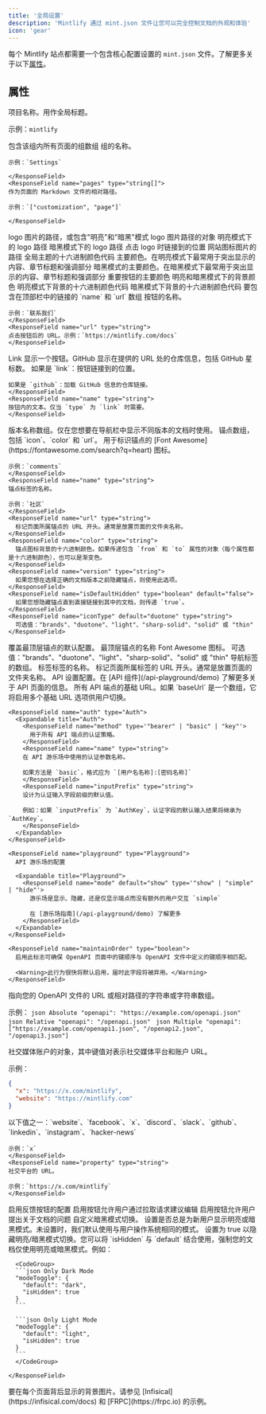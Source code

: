 ```yaml
---
title: '全局设置'
description: 'Mintlify 通过 mint.json 文件让您可以完全控制文档的外观和体验'
icon: 'gear'
---
```


每个 Mintlify 站点都需要一个包含核心配置设置的 `mint.json` 文件。了解更多关于以下[属性](#properties)。

## 属性

<ResponseField name="name" type="string" required>
项目名称。用作全局标题。

示例：`mintlify`

</ResponseField>

<ResponseField name="navigation" type="Navigation[]" required>
  包含该组内所有页面的组数组
  <Expandable title="Navigation">
    <ResponseField name="group" type="string">
    组的名称。

    示例：`Settings`

    </ResponseField>
    <ResponseField name="pages" type="string[]">
    作为页面的 Markdown 文件的相对路径。

    示例：`["customization", "page"]`

    </ResponseField>

  </Expandable>
</ResponseField>

<ResponseField name="logo" type="string or object">
  logo 图片的路径，或包含"明亮"和"暗黑"模式 logo 图片路径的对象
  <Expandable title="Logo">
    <ResponseField name="light" type="string">
      明亮模式下的 logo 路径
    </ResponseField>
    <ResponseField name="dark" type="string">
      暗黑模式下的 logo 路径
    </ResponseField>
    <ResponseField name="href" type="string" default="/">
      点击 logo 时链接到的位置
    </ResponseField>
  </Expandable>
</ResponseField>

<ResponseField name="favicon" type="string">
  网站图标图片的路径
</ResponseField>

<ResponseField name="colors" type="Colors">
  全局主题的十六进制颜色代码
  <Expandable title="Colors">
    <ResponseField name="primary" type="string" required>
      主要颜色。在明亮模式下最常用于突出显示的内容、章节标题和强调部分
    </ResponseField>
    <ResponseField name="light" type="string">
      暗黑模式的主要颜色。在暗黑模式下最常用于突出显示的内容、章节标题和强调部分
    </ResponseField>
    <ResponseField name="dark" type="string">
      重要按钮的主要颜色
    </ResponseField>
    <ResponseField name="background" type="object">
      明亮和暗黑模式下的背景颜色
      <Expandable title="Object">
        <ResponseField name="light" type="string" required>
          明亮模式下背景的十六进制颜色代码
        </ResponseField>
        <ResponseField name="dark" type="string" required>
          暗黑模式下背景的十六进制颜色代码
        </ResponseField>
      </Expandable>
    </ResponseField>
  </Expandable>
</ResponseField>

<ResponseField name="topbarLinks" type="TopbarLink[]">
  要包含在顶部栏中的链接的 `name` 和 `url` 数组
  <Expandable title="TopbarLink">
    <ResponseField name="name" type="string">
    按钮的名称。

    示例：`联系我们`
    </ResponseField>
    <ResponseField name="url" type="string">
    点击按钮后的 URL。示例：`https://mintlify.com/docs`
    </ResponseField>

  </Expandable>
</ResponseField>

<ResponseField name="topbarCtaButton" type="Call to Action">
  <Expandable title="Topbar Call to Action">
    <ResponseField name="type" type={'"link" or "github"'} default="link">
    Link 显示一个按钮。GitHub 显示在提供的 URL 处的仓库信息，包括 GitHub 星标数。
    </ResponseField>
    <ResponseField name="url" type="string">
    如果是 `link`：按钮链接到的位置。
    
    如果是 `github`：加载 GitHub 信息的仓库链接。
    </ResponseField>
    <ResponseField name="name" type="string">
    按钮内的文本。仅当 `type` 为 `link` 时需要。
    </ResponseField>

  </Expandable>
</ResponseField>

<ResponseField name="versions" type="string[]">
  版本名称数组。仅在您想要在导航栏中显示不同版本的文档时使用。
</ResponseField>

<ResponseField name="anchors" type="Anchor[]">
  锚点数组，包括 `icon`、`color` 和 `url`。
  <Expandable title="Anchor">
    <ResponseField name="icon" type="string">
    用于标识锚点的 [Font Awesome](https://fontawesome.com/search?q=heart) 图标。

    示例：`comments`
    </ResponseField>
    <ResponseField name="name" type="string">
    锚点标签的名称。

    示例：`社区`
    </ResponseField>
    <ResponseField name="url" type="string">
      标记页面所属锚点的 URL 开头。通常是放置页面的文件夹名称。
    </ResponseField>
    <ResponseField name="color" type="string">
      锚点图标背景的十六进制颜色。如果传递包含 `from` 和 `to` 属性的对象（每个属性都是十六进制颜色），也可以是渐变色。
    </ResponseField>
    <ResponseField name="version" type="string">
      如果您想在选择正确的文档版本之前隐藏锚点，则使用此选项。
    </ResponseField>
    <ResponseField name="isDefaultHidden" type="boolean" default="false">
      如果您想隐藏锚点直到直接链接到其中的文档，则传递 `true`。
    </ResponseField>
    <ResponseField name="iconType" default="duotone" type="string">
      可选值："brands"、"duotone"、"light"、"sharp-solid"、"solid" 或 "thin"
    </ResponseField>

  </Expandable>
</ResponseField>

<ResponseField name="topAnchor" type="Object">
  覆盖最顶层锚点的默认配置。
  <Expandable title="Object">
    <ResponseField name="name" default="Documentation" type="string">
      最顶层锚点的名称
    </ResponseField>
    <ResponseField name="icon" default="book-open" type="string">
      Font Awesome 图标。
    </ResponseField>
    <ResponseField name="iconType" default="duotone" type="string">
      可选值："brands"、"duotone"、"light"、"sharp-solid"、"solid" 或 "thin"
    </ResponseField>
  </Expandable>
</ResponseField>

<ResponseField name="tabs" type="Tabs[]">
  导航标签的数组。
  <Expandable title="Tabs">
    <ResponseField name="name" type="string">
      标签标签的名称。
    </ResponseField>
    <ResponseField name="url" type="string">
      标记页面所属标签的 URL 开头。通常是放置页面的文件夹名称。
    </ResponseField>
  </Expandable>
</ResponseField>

<ResponseField name="api" type="API">
  API 设置配置。在 [API 组件](/api-playground/demo) 了解更多关于 API 页面的信息。
  <Expandable title="API">
    <ResponseField name="baseUrl" type="string">
      所有 API 端点的基础 URL。如果 `baseUrl` 是一个数组，它将启用多个基础 URL 选项供用户切换。
    </ResponseField>

    <ResponseField name="auth" type="Auth">
      <Expandable title="Auth">
        <ResponseField name="method" type='"bearer" | "basic" | "key"'>
          用于所有 API 端点的认证策略。
        </ResponseField>
        <ResponseField name="name" type="string">
        在 API 游乐场中使用的认证参数名称。

        如果方法是 `basic`，格式应为 `[用户名名称]:[密码名称]`
        </ResponseField>
        <ResponseField name="inputPrefix" type="string">
        设计为认证输入字段前缀的默认值。

        例如：如果 `inputPrefix` 为 `AuthKey`，认证字段的默认输入结果将继承为 `AuthKey`。
        </ResponseField>
      </Expandable>
    </ResponseField>

    <ResponseField name="playground" type="Playground">
      API 游乐场的配置

      <Expandable title="Playground">
        <ResponseField name="mode" default="show" type='"show" | "simple" | "hide"'>
          游乐场是显示、隐藏，还是仅显示端点而没有额外的用户交互 `simple`

          在 [游乐场指南](/api-playground/demo) 了解更多
        </ResponseField>
      </Expandable>
    </ResponseField>

    <ResponseField name="maintainOrder" type="boolean">
      启用此标志可确保 OpenAPI 页面中的键顺序与 OpenAPI 文件中定义的键顺序相匹配。

      <Warning>此行为很快将默认启用，届时此字段将被弃用。</Warning>
    </ResponseField>

  </Expandable>
</ResponseField>

<ResponseField name="openapi" type="string | string[]">
  指向您的 OpenAPI 文件的 URL 或相对路径的字符串或字符串数组。
  
  示例：
  <CodeGroup>
    ```json Absolute
    "openapi": "https://example.com/openapi.json"
    ```
    ```json Relative
    "openapi": "/openapi.json"
    ```
    ```json Multiple
    "openapi": ["https://example.com/openapi1.json", "/openapi2.json", "/openapi3.json"]
    ```
  </CodeGroup>

</ResponseField>

<ResponseField name="footerSocials" type="FooterSocials">
  社交媒体账户的对象，其中键值对表示社交媒体平台和账户 URL。
  
  示例： 
  ```json
  {
    "x": "https://x.com/mintlify",
    "website": "https://mintlify.com"
  }
  ```
  <Expandable title="FooterSocials">
    <ResponseField name="[key]" type="string">
    以下值之一：`website`、`facebook`、`x`、`discord`、`slack`、`github`、`linkedin`、`instagram`、`hacker-news`
    
    示例：`x`
    </ResponseField>
    <ResponseField name="property" type="string">
    社交平台的 URL。
    
    示例：`https://x.com/mintlify`
    </ResponseField>
  </Expandable>
</ResponseField>

<ResponseField name="feedback" type="Feedback">
  启用反馈按钮的配置

  <Expandable title="Feedback">
    <ResponseField name="suggestEdit" type="boolean" default="false">
    启用按钮允许用户通过拉取请求建议编辑
    </ResponseField>
    <ResponseField name="raiseIssue" type="boolean" default="false">
    启用按钮允许用户提出关于文档的问题
    </ResponseField>
  </Expandable>
</ResponseField>

<ResponseField name="modeToggle" type="ModeToggle">
  自定义暗黑模式切换。
  <Expandable title="ModeToggle">
    <ResponseField name="default" type={'"light" or "dark"'}>
      设置是否总是为新用户显示明亮或暗黑模式。未设置时，我们默认使用与用户操作系统相同的模式。
    </ResponseField>
    <ResponseField name="isHidden" type="boolean" default="false">
      设置为 true 以隐藏明亮/暗黑模式切换。您可以将 `isHidden` 与 `default` 结合使用，强制您的文档仅使用明亮或暗黑模式。例如：
      
      <CodeGroup>
      ```json Only Dark Mode
      "modeToggle": {
        "default": "dark",
        "isHidden": true
      }
      ```

      ```json Only Light Mode
      "modeToggle": {
        "default": "light",
        "isHidden": true
      }
      ```
      </CodeGroup>

    </ResponseField>

  </Expandable>
</ResponseField>

<ResponseField name="backgroundImage" type="string">
  要在每个页面背后显示的背景图片。请参见 [Infisical](https://infisical.com/docs) 和 [FRPC](https://frpc.io) 的示例。
</ResponseField>